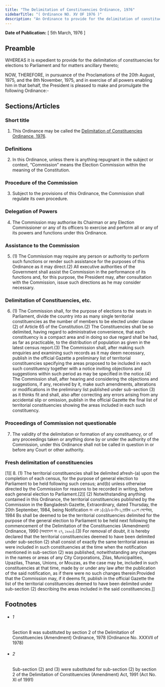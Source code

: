 ```yaml
---
title: "The Delimitation of Constituencies Ordinance, 1976"
sidebarTitle: "( Ordinance NO. XV OF 1976 )"
description: "An Ordinance to provide for the delimitation of constituencies for elections to Parliament."
---
```


**Date of Publication:** [ 5th March, 1976 ]

## Preamble

WHEREAS it is expedient to provide for the delimitation of constituencies for elections to Parliament and for matters ancillary thereto;

NOW, THEREFORE, in pursuance of the Proclamations of the 20th August, 1975, and the 8th November, 1975, and in exercise of all powers enabling him in that behalf, the President is pleased to make and promulgate the following Ordinance:-

## Sections/Articles

### Short title

1. This Ordinance may be called the [Delimitation of Constituencies Ordinance, 1976](/act-514.html "Delimitation of Constituencies Ordinance, 1976").

### Definitions

2. In this Ordinance, unless there is anything repugnant in the subject or context, “Commission” means the Election Commission within the meaning of the Constitution.

### Procedure of the Commission

3. Subject to the provisions of this Ordinance, the Commission shall regulate its own procedure.

### Delegation of Powers

4. The Commission may authorise its Chairman or any Election Commissioner or any of its officers to exercise and perform all or any of its powers and functions under this Ordinance.

### Assistance to the Commission

5. (1) The Commission may require any person or authority to perform such functions or render such assistance for the purposes of this Ordinance as it may direct.(2) All executive authorities of the Government shall assist the Commission in the performance of its functions and, for this purpose, the President may, after consultation with the Commission, issue such directions as he may consider necessary.

### Delimitation of Constituencies, etc.

6. (1) The Commission shall, for the purpose of elections to the seats in Parliament, divide the country into as many single territorial constituencies as the number of members to be elected under clause (2) of Article 65 of the Constitution.(2) The Constituencies shall be so delimited, having regard to administrative convenience, that each constituency is a compact area and in doing so due regard shall be had, as far as practicable, to the distribution of population as given in the latest census report.(3) The Commission shall, after making such enquiries and examining such records as it may deem necessary, publish in the official Gazette a preliminary list of territorial constituencies specifying the areas proposed to be included in each such constituency together with a notice inviting objections and suggestions within such period as may be specified in the notice.(4) The Commission shall, after hearing and considering the objections and suggestions, if any, received by it, make such amendments, alterations or modifications in the preliminary list published under sub-section (3) as it thinks fit and shall, also after correcting any errors arising from any accidental slip or omission, publish in the official Gazette the final list of territorial constituencies showing the areas included in each such constituency.

### Proceedings of Commission not questionable

7. The validity of the delimitation or formation of any constituency, or of any proceedings taken or anything done by or under the authority of the Commission, under this Ordinance shall not be called in question in or before any Court or other authority.

### Fresh delimitation of constituencies

[1][ 8. (1) The territorial constituencies shall be delimited afresh-(a) upon the completion of each census, for the purpose of general election to Parliament to be held following such census; and(b) unless otherwise directed by the Commission for reasons to be recorded in writing, before each general election to Parliament.[2][ (2) Notwithstanding anything contained in this Ordinance, the territorial constituencies published by the Commission in the Bangladesh Gazette, Extraordinary, dated Thursday, the 20th September, 1984, being Notification নং এফ ১(৩)/৮৪-নি-১,তারিখ ২০শে সেপ্টেম্বর, 1984 Bs shall be deemed to be the territorial constituencies delimited for the purpose of the general election to Parliament to be held next following the commencement of the Delimitation of the Constituencies (Amendment) Ordinance, 1990 (অধ্যাদেশ নং ২৭, ১৯৯০).(3) For removal of doubt, it is hereby declared that the territorial constituencies deemed to have been delimited under sub-section (2) shall consist of exactly the same territorial areas as were included in such constituencies at the time when the notification mentioned in sub-section (2) was published, notwithstanding any changes in the names or areas of any City Corporations, Zilas, Municipalities, Upazilas, Thanas, Unions, or Mouzas, as the case may be, included in such constituencies at that time, made by or under any law after the publication of the said notification, as if there were no such changes therein:Provided that the Commission may, if it deems fit, publish in the official Gazette the list of the territorial constituencies deemed to have been delimited under sub-section (2) describing the areas included in the said constituencies.]]

## Footnotes

- ###### 1

  Section 8 was substituted by section 2 of the Delimitation of Constituencies (Amendment) Ordinance, 1978 (Ordinance No. XXXVII of 1978)

- ###### 2

  Sub-section (2) and (3) were substituted for sub-section (2) by section 2 of the Delimitation of Constituencies (Amendment) Act, 1991 (Act No. XI of 1991)

